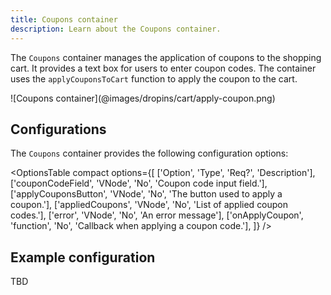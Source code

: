 ```yaml
---
title: Coupons container
description: Learn about the Coupons container.
---
```



The `Coupons` container manages the application of coupons to the shopping cart. It provides a text box for users to enter coupon codes. The container uses the `applyCouponsToCart` function to apply the coupon to the cart.

<Diagram caption="Coupons container">
  ![Coupons container](@images/dropins/cart/apply-coupon.png)
</Diagram>

## Configurations

The `Coupons` container provides the following configuration options:

<OptionsTable
  compact
  options={[
    ['Option', 'Type', 'Req?', 'Description'],
    ['couponCodeField', 'VNode', 'No', 'Coupon code input field.'],
    ['applyCouponsButton', 'VNode', 'No', 'The button used to apply a coupon.'],
    ['appliedCoupons', 'VNode', 'No', 'List of applied coupon codes.'],
    ['error', 'VNode', 'No', 'An error message'],
    ['onApplyCoupon', 'function', 'No', 'Callback when applying a coupon code.'],
  ]}
/>

## Example configuration

TBD
